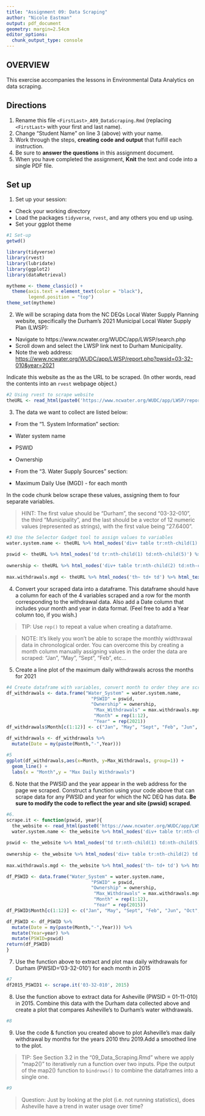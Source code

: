 ```yaml
---
title: "Assignment 09: Data Scraping"
author: "Nicole Eastman"
output: pdf_document
geometry: margin=2.54cm
editor_options: 
  chunk_output_type: console
---
```


## OVERVIEW

This exercise accompanies the lessons in Environmental Data Analytics on data scraping. 

## Directions
1. Rename this file `<FirstLast>_A09_DataScraping.Rmd` (replacing `<FirstLast>` with your first and last name).
2. Change "Student Name" on line 3 (above) with your name.
3. Work through the steps, **creating code and output** that fulfill each instruction.
4. Be sure to **answer the questions** in this assignment document.
5. When you have completed the assignment, **Knit** the text and code into a single PDF file.


## Set up 
1. Set up your session:

* Check your working directory
* Load the packages `tidyverse`, `rvest`, and any others you end up using.
* Set your ggplot theme

```r
#1 Set-up
getwd()

library(tidyverse)
library(rvest)
library(lubridate)
library(ggplot2)
library(dataRetrieval)

mytheme <- theme_classic() +
  theme(axis.text = element_text(color = "black"), 
        legend.position = "top")
theme_set(mytheme)

```

2. We will be scraping data from the NC DEQs Local Water Supply Planning website, specifically the Durham's 2021 Municipal Local Water Supply Plan (LWSP): 
 * Navigate to https://www.ncwater.org/WUDC/app/LWSP/search.php
 * Scroll down and select the LWSP link next to Durham Municipality. 
 * Note the web address: <https://www.ncwater.org/WUDC/app/LWSP/report.php?pwsid=03-32-010&year=2021>
 
Indicate this website as the as the URL to be scraped. (In other words, read the contents into an `rvest` webpage object.)

```r
#2 Using rvest to scrape website 
theURL <- read_html(paste0('https://www.ncwater.org/WUDC/app/LWSP/report.php?pwsid=03-32-010&year=2021'))

```

3. The data we want to collect are listed below:

* From the "1. System Information" section:
 * Water system name
 * PSWID
 * Ownership
 
* From the "3. Water Supply Sources" section:
 * Maximum Daily Use (MGD) - for each month

In the code chunk below scrape these values, assigning them to four separate variables.

>HINT: The first value should be "Durham", the second "03-32-010", the third "Municipality", and the last should be a vector of 12 numeric values (represented as strings), with the first value being "27.6400".

```r
#3 Use the Selector Gadget tool to assign values to variables 
water.system.name <- theURL %>% html_nodes('div+ table tr:nth-child(1) td:nth-child(2)') %>% html_text()
  
pswid <- theURL %>% html_nodes('td tr:nth-child(1) td:nth-child(5)') %>% html_text()
  
ownership <- theURL %>% html_nodes('div+ table tr:nth-child(2) td:nth-child(4)') %>% html_text()
  
max.withdrawals.mgd <- theURL %>% html_nodes('th~ td+ td') %>% html_text()

```


4. Convert your scraped data into a dataframe. This dataframe should have a column for each of the 4 variables scraped and a row for the month corresponding to the withdrawal data. Also add a Date column that includes your month and year in data format. (Feel free to add a Year column too, if you wish.)

>TIP: Use `rep()` to repeat a value when creating a dataframe.

>NOTE: It's likely you won't be able to scrape the monthly widthrawal data in chronological order. You can overcome this by creating a month column manually assigning values in the order the data are scraped: "Jan", "May", "Sept", "Feb", etc...

5. Create a line plot of the maximum daily withdrawals across the months for 2021

```r
#4 Create dataframe with variables, convert month to order they are scraped from the website, and mutate to create a date format column
df_withdrawals <- data.frame("Water_System" = water.system.name,
                               "PSWID" = pswid,
                               "Ownership" = ownership,
                                "Max_Withdrawals" = max.withdrawals.mgd,
                                "Month" = rep(1:12),
                                "Year" = rep(2021))
df_withdrawals$Month[c(1:12)] <- c("Jan", "May", "Sept", "Feb", "Jun", "Oct", "Mar", "Jul", "Nov", "Apr", "Aug", "Dec")

df_withdrawals <- df_withdrawals %>%
  mutate(Date = my(paste(Month,"-",Year)))
  
#5 
ggplot(df_withdrawals,aes(x=Month, y=Max_Withdrawals, group=1)) + 
  geom_line() +
  labs(x = "Month",y = "Max Daily Withdrawals")

```

6. Note that the PWSID and the year appear in the web address for the page we scraped. Construct a function using your code above that can scrape data for any PWSID and year for which the NC DEQ has data. **Be sure to modify the code to reflect the year and site (pwsid) scraped**.

```r
#6.
scrape.it <- function(pswid, year){
  the_website <- read_html(paste0('https://www.ncwater.org/WUDC/app/LWSP/report.php?', pswid, '/', year))
  water.system.name <- the_website %>% html_nodes('div+ table tr:nth-child(1) td:nth-child(2)') %>% html_text()
  
pswid <- the_website %>% html_nodes('td tr:nth-child(1) td:nth-child(5)') %>% html_text()
  
ownership <- the_website %>% html_nodes('div+ table tr:nth-child(2) td:nth-child(4)') %>% html_text()
  
max.withdrawals.mgd <- the_website %>% html_nodes('th~ td+ td') %>% html_text()

df_PSWID <- data.frame("Water_System" = water.system.name,
                               "PSWID" = pswid,
                               "Ownership" = ownership,
                                "Max_Withdrawals" = max.withdrawals.mgd,
                                "Month" = rep(1:12),
                                "Year" = rep(2015))
df_PSWID$Month[c(1:12)] <- c("Jan", "May", "Sept", "Feb", "Jun", "Oct", "Mar", "Jul", "Nov", "Apr", "Aug", "Dec")

df_PSWID <- df_PSWID %>%
  mutate(Date = my(paste(Month,"-",Year))) %>%
  mutate(Year=year) %>%
  mutate(PSWID=pswid)
return(df_PSWID)
}

```

7. Use the function above to extract and plot max daily withdrawals for Durham (PWSID='03-32-010') for each month in 2015

```r
#7
df2015_PSWID1 <- scrape.it('03-32-010', 2015)

```

8. Use the function above to extract data for Asheville (PWSID = 01-11-010) in 2015. Combine this data with the Durham data collected above and create a plot that compares Asheville's to Durham's water withdrawals.

```r
#8


```


9. Use the code & function you created above to plot Asheville's max daily withdrawal by months for the years 2010 thru 2019.Add a smoothed line to the plot.

>TIP: See Section 3.2 in the "09_Data_Scraping.Rmd" where we apply "map2()" to iteratively run a function over two inputs. Pipe the output of the map2() function to `bindrows()` to combine the dataframes into a single one. 

```r
#9


```

>Question: Just by looking at the plot (i.e. not running statistics), does Asheville have a trend in water usage over time?